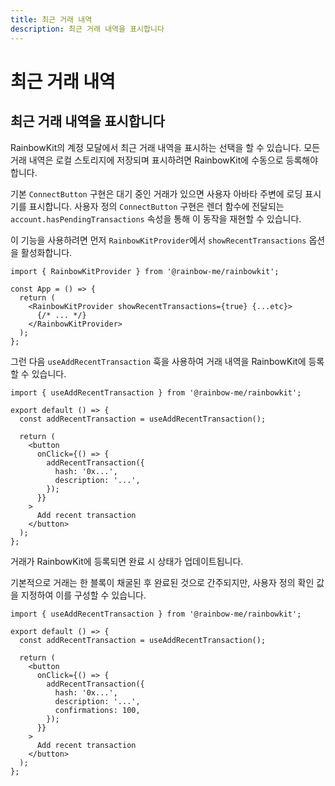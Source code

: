 ```yaml
---
title: 최근 거래 내역
description: 최근 거래 내역을 표시합니다
---
```


# 최근 거래 내역

## 최근 거래 내역을 표시합니다

RainbowKit의 계정 모달에서 최근 거래 내역을 표시하는 선택을 할 수 있습니다. 모든 거래 내역은 로컬 스토리지에 저장되며 표시하려면 RainbowKit에 수동으로 등록해야 합니다.

기본 `ConnectButton` 구현은 대기 중인 거래가 있으면 사용자 아바타 주변에 로딩 표시기를 표시합니다. 사용자 정의 `ConnectButton` 구현은 렌더 함수에 전달되는 `account.hasPendingTransactions` 속성을 통해 이 동작을 재현할 수 있습니다.

이 기능을 사용하려면 먼저 `RainbowKitProvider`에서 `showRecentTransactions` 옵션을 활성화합니다.

```tsx
import { RainbowKitProvider } from '@rainbow-me/rainbowkit';

const App = () => {
  return (
    <RainbowKitProvider showRecentTransactions={true} {...etc}>
      {/* ... */}
    </RainbowKitProvider>
  );
};
```

그런 다음 `useAddRecentTransaction` 훅을 사용하여 거래 내역을 RainbowKit에 등록할 수 있습니다.

```tsx
import { useAddRecentTransaction } from '@rainbow-me/rainbowkit';

export default () => {
  const addRecentTransaction = useAddRecentTransaction();

  return (
    <button
      onClick={() => {
        addRecentTransaction({
          hash: '0x...',
          description: '...',
        });
      }}
    >
      Add recent transaction
    </button>
  );
};
```

거래가 RainbowKit에 등록되면 완료 시 상태가 업데이트됩니다.

기본적으로 거래는 한 블록이 채굴된 후 완료된 것으로 간주되지만, 사용자 정의 확인 값을 지정하여 이를 구성할 수 있습니다.

```tsx
import { useAddRecentTransaction } from '@rainbow-me/rainbowkit';

export default () => {
  const addRecentTransaction = useAddRecentTransaction();

  return (
    <button
      onClick={() => {
        addRecentTransaction({
          hash: '0x...',
          description: '...',
          confirmations: 100,
        });
      }}
    >
      Add recent transaction
    </button>
  );
};
```
